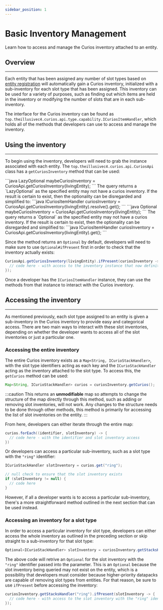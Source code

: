 ```yaml
---
sidebar_position: 1
---
```


# Basic Inventory Management

Learn how to access and manage the Curios inventory attached to an entity.

## Overview
---
Each entity that has been assigned any number of slot types based on [entity registration](../slots/entity-register.mdx)
will automatically gain a Curios inventory, initialized with a sub-inventory for each slot type that has been assigned.
This inventory can be used for a variety of purposes, such as finding out which items are held in the inventory or
modifying the number of slots that are in each sub-inventory.

The interface for the Curios inventory can be found as `top.theillusivec4.curios.api.type.capability.ICuriosItemHandler`,
which holds all of the methods that developers can use to access and manage the inventory.

## Using the inventory
---
To begin using the inventory, developers will need to grab the instance associated with each entity. The
`top.theillusivec4.curios.api.CuriosApi` class has a `getCuriosInventory` method that can be used:

<Tabs groupId="modloader">
<TabItem value="forge" label="Forge" default>
```java
LazyOptional<ICuriosItemHandler> maybeCuriosInventory = CuriosApi.getCuriosInventory(livingEntity);
```
The query returns a `LazyOptional` as the specified entity may not have a curios inventory. If the result is certain to
exist, then the optionality can be disregarded and simplified to:
```java
ICuriosItemHandler curiosInventory = CuriosApi.getCuriosInventory(livingEntity).resolve().get();
```
</TabItem>
<TabItem value="neoforge-2" label="NeoForge 1.20.3+">
```java
Optional<ICuriosItemHandler> maybeCuriosInventory = CuriosApi.getCuriosInventory(livingEntity);
```
The query returns a `Optional` as the specified entity may not have a curios inventory. If the result is certain to
exist, then the optionality can be disregarded and simplified to:
```java
ICuriosItemHandler curiosInventory = CuriosApi.getCuriosInventory(livingEntity).get();
```
</TabItem>
</Tabs>

Since the method returns an `Optional` by default, developers will need to make sure to use `Optional#ifPresent` first
in order to check that the inventory actually exists:

```java
CuriosApi.getCuriosInventory(livingEntity).ifPresent(curiosInventory -> {
  // code here - with access to the inventory instance that now definitely exists
});
```

Once a developer has the `ICuriosItemHandler` instance, they can use the methods from that instance to interact with the
Curios inventory.

## Accessing the inventory
---

As mentioned previously, each slot type assigned to an entity is given a sub-inventory in the Curios inventory to
provide easy and categorical access. There are two main ways to interact with these slot inventories, depending on
whether the developer wants to access all of the slot inventories or just a particular one.

### Accessing the entire inventory

The entire Curios inventory exists as a `Map<String, ICurioStackHandler>`, with the slot type identifiers acting as each
key and the `ICurioStackHandler` acting as the inventory attached to the slot type. To access this, the `getCurios`
method can be used:

```java
Map<String, ICurioStackHandler> curios = curiosInventory.getCurios();
```
:::caution
This returns an **unmodifiable** map so attempts to change the structure of the map directly through this method, such
as adding or removing slot inventories, will not work. Any changes to the structure needs to be done through other
methods, this method is primarily for accessing the list of slot inventories on the entity.
:::

From here, developers can either iterate through the entire map:

```java
curios.forEach((identifier, slotInventory) -> {
  // code here - with the identifier and slot inventory access
})
```

Or developers can access a particular sub-inventory, such as a slot type with the `"ring"` identifier:

```java
ICurioStackHandler slotInventory = curios.get("ring");

// null check to ensure that the slot inventory exists
if (slotInventory != null) {
  // code here
}
```

However, if all a developer wants is to access a particular sub-inventory, there's a more straightforward method
outlined in the next section that can be used instead.

### Accessing an inventory for a slot type

In order to access a particular inventory for slot type, developers can either access the whole inventory as outlined
in the preceding section or skip straight to a sub-inventory for that slot type:

```java
Optional<ICurioStackHandler> slotInventory = curiosInventory.getStacksHandler("ring");
```

The above code will retrive an `Optional` for the slot inventory with the `"ring"` identifier passed into the
parameter. This is an `Optional` because the slot inventory being queried may not exist on the entity, which is a
possibility that developers must consider because higher-priority datapacks are capable of removing slot types from
entities. For that reason, be sure to use `ifPresent` before accessing the inventory:

```java
curiosInventory.getStacksHandler("ring").ifPresent(slotInventory -> {
  // code here - with access to the slot inventory with the "ring" identifier
});
```






